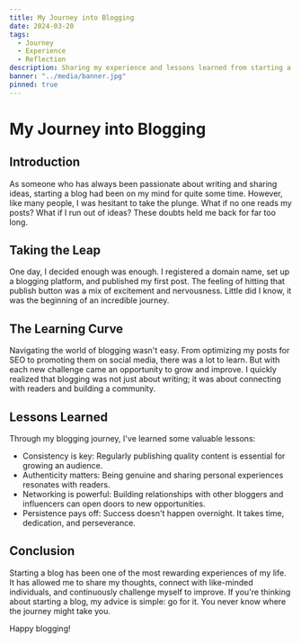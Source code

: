 ```yaml
---
title: My Journey into Blogging
date: 2024-03-20
tags:
  - Journey
  - Experience
  - Reflection
description: Sharing my experience and lessons learned from starting a blog.
banner: "../media/banner.jpg"
pinned: true
---
```


# My Journey into Blogging

## Introduction

As someone who has always been passionate about writing and sharing ideas, starting a blog had been on my mind for quite some time. However, like many people, I was hesitant to take the plunge. What if no one reads my posts? What if I run out of ideas? These doubts held me back for far too long.

## Taking the Leap

One day, I decided enough was enough. I registered a domain name, set up a blogging platform, and published my first post. The feeling of hitting that publish button was a mix of excitement and nervousness. Little did I know, it was the beginning of an incredible journey.

## The Learning Curve

Navigating the world of blogging wasn't easy. From optimizing my posts for SEO to promoting them on social media, there was a lot to learn. But with each new challenge came an opportunity to grow and improve. I quickly realized that blogging was not just about writing; it was about connecting with readers and building a community.

## Lessons Learned

Through my blogging journey, I've learned some valuable lessons:

- Consistency is key: Regularly publishing quality content is essential for growing an audience.
- Authenticity matters: Being genuine and sharing personal experiences resonates with readers.
- Networking is powerful: Building relationships with other bloggers and influencers can open doors to new opportunities.
- Persistence pays off: Success doesn't happen overnight. It takes time, dedication, and perseverance.

## Conclusion

Starting a blog has been one of the most rewarding experiences of my life. It has allowed me to share my thoughts, connect with like-minded individuals, and continuously challenge myself to improve. If you're thinking about starting a blog, my advice is simple: go for it. You never know where the journey might take you.

Happy blogging!
